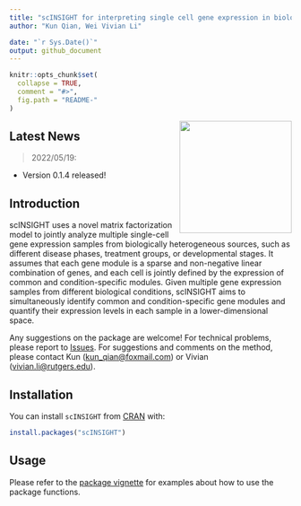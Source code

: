```yaml
---
title: "scINSIGHT for interpreting single cell gene expression in biologically heterogeneous data"
author: "Kun Qian, Wei Vivian Li"

date: "`r Sys.Date()`"
output: github_document
---
```


<!-- README.md is generated from README.Rmd. Please edit that file -->

```r
knitr::opts_chunk$set(
  collapse = TRUE,
  comment = "#>",
  fig.path = "README-"
)
```

<img src="https://github.com/Vivianstats/data-pkg/raw/main/img/scINSIGHT.png" height="200" align="right" />

## Latest News

> 2022/05/19:

 + Version 0.1.4 released!

 
## Introduction

scINSIGHT uses a novel matrix factorization model to jointly analyze multiple single-cell gene expression samples from biologically heterogeneous sources, such as different disease phases, treatment groups, or developmental stages. It assumes that each gene module is a sparse and non-negative linear combination of genes, and each cell is jointly defined by the expression of common and condition-specific modules.  Given multiple gene expression samples from different biological conditions, scINSIGHT aims to simultaneously identify common and condition-specific gene modules and quantify their expression levels in each sample in a lower-dimensional space.

Any suggestions on the package are welcome! For technical problems, please report to [Issues](https://github.com/Vivianstats/scINSIGHT/issues). For suggestions and comments on the method, please contact Kun (<kun_qian@foxmail.com>) or Vivian (<vivian.li@rutgers.edu>). 

## Installation

You can install `scINSIGHT` from [CRAN](https://cran.r-project.org/web/packages/scINSIGHT/index.html) with:

```r
install.packages("scINSIGHT")
```

## Usage
Please refer to the [package vignette](https://github.com/Vivianstats/scINSIGHT/wiki/scINSIGHT-vignette) for examples about how to use the package functions.
